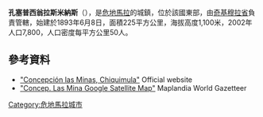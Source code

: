 '''孔塞普西翁拉斯米納斯'''（{{lang-es|Concepción Las Minas}}），是[[危地馬拉|危地馬拉]]的城鎮，位於該國東部，由[[奇基穆拉省|奇基穆拉省]]負責管轄，始建於1893年6月8日，面積225平方公里，海拔高度1,100米，2002年人口7,800，人口密度每平方公里50人。

==參考資料==
* [https://web.archive.org/web/20120313202935/http://www.inforpressca.com/concepcionlasminas/ "Concepción las Minas, Chiquimula"] Official website
* [http://www.maplandia.com/guatemala/chiquimula/concep-las-mina/ "Concep. Las Mina Google Satellite Map"] {{Wayback|url=http://www.maplandia.com/guatemala/chiquimula/concep-las-mina/ |date=20160304104146 }} Maplandia World Gazetteer

{{coord|14|31|N|89|27|W|display=title|region:GT_type:city_source:GNS-enwiki}}

{{Guatemala-geo-stub}}
[[Category:危地馬拉城市|Category:危地馬拉城市]]